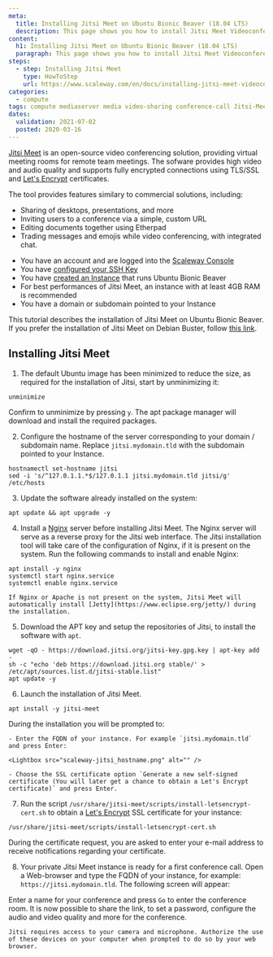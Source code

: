 ```yaml
---
meta:
  title: Installing Jitsi Meet on Ubuntu Bionic Beaver (18.04 LTS)
  description: This page shows you how to install Jitsi Meet Videoconferencing on Ubuntu Bionic Beaver (18.04 LTS)
content:
  h1: Installing Jitsi Meet on Ubuntu Bionic Beaver (18.04 LTS)
  paragraph: This page shows you how to install Jitsi Meet Videoconferencing on Ubuntu Bionic Beaver (18.04 LTS)
steps:
  - step: Installing Jitsi Meet
    type: HowToStep
    url: https://www.scaleway.com/en/docs/installing-jitsi-meet-videoconferencing-ubuntu-bionic/#-Installing-Jitsi-Meet
categories:
  - compute
tags: compute mediaserver media video-sharing conference-call Jitsi-Meet Ubuntu-Bionic-Beaver
dates:
  validation: 2021-07-02
  posted: 2020-03-16
---
```


[Jitsi Meet](https://jitsi.org/jitsi-meet/) is an open-source video conferencing solution, providing virtual meeting rooms for remote team meetings. The sofware provides high video and audio quality and supports fully encrypted connections using TLS/SSL and [Let's Encrypt](https://letsencrypt.org/) certificates.

The tool provides features similary to commercial solutions, including:

- Sharing of desktops, presentations, and more
- Inviting users to a conference via a simple, custom URL
- Editing documents together using Etherpad
- Trading messages and emojis while video conferencing, with integrated chat.

<Message type="requirement">

  - You have an account and are logged into the [Scaleway Console](https://console.scaleway.com)
  - You have [configured your SSH Key](/console/my-project/how-to/create-ssh-key)
  - You have [created an Instance](/compute/instances/how-to/create-an-instance) that runs Ubuntu Bionic Beaver
  - For best performances of Jitsi Meet, an instance with at least 4GB RAM is recommended
  - You have a domain or subdomain pointed to your Instance

</Message>

<Message type="note">

  This tutorial describes the installation of Jitsi Meet on Ubuntu Bionic Beaver. If you prefer the installation of Jitsi Meet on Debian Buster, follow [this link](docs/tutorials/jitsi-debian).

</Message>

## Installing Jitsi Meet

1. The default Ubuntu image has been minimized to reduce the size, as required for the installation of Jitsi, start by unminimizing it:

  ```
  unminimize
  ```

  Confirm to unminimize by pressing `y`. The apt package manager will download and install the required packages.

2. Configure the hostname of the server corresponding to your domain / subdomain name. Replace `jitsi.mydomain.tld` with the subdomain pointed to your Instance.

  ```
  hostnamectl set-hostname jitsi
  sed -i 's/^127.0.1.1.*$/127.0.1.1 jitsi.mydomain.tld jitsi/g' /etc/hosts
  ```

3. Update the software already installed on the system:

  ```
  apt update && apt upgrade -y
  ```

4. Install a [Nginx](https://nginx.org) server before installing Jitsi Meet. The Nginx server will serve as a reverse proxy for the Jitsi web interface. The Jitsi installation tool will take care of the configuration of Nginx, if it is present on the system. Run the following commands to install and enable Nginx:

  ```
  apt install -y nginx
  systemctl start nginx.service
  systemctl enable nginx.service
  ```

  <Message type="important">

    If Nginx or Apache is not present on the system, Jitsi Meet will automatically install [Jetty](https://www.eclipse.org/jetty/) during the installation.

  </Message>

5. Download the APT key and setup the repositories of Jitsi, to install the software with `apt`.

  ```
  wget -qO - https://download.jitsi.org/jitsi-key.gpg.key | apt-key add -
  sh -c "echo 'deb https://download.jitsi.org stable/' > /etc/apt/sources.list.d/jitsi-stable.list"
  apt update -y
  ```

6. Launch the installation of Jitsi Meet.

  ```
  apt install -y jitsi-meet
  ```

  During the installation you will be prompted to:

    - Enter the FQDN of your instance. For example `jitsi.mydomain.tld` and press Enter:

    <Lightbox src="scaleway-jitsi_hostname.png" alt="" />

    - Choose the SSL certificate option `Generate a new self-signed certificate (You will later get a chance to obtain a Let's Encrypt certificate)` and press Enter.

7. Run the script `/usr/share/jitsi-meet/scripts/install-letsencrypt-cert.sh` to obtain a [Let's Encrypt](https://letsencrypt.org) SSL certificate for your instance:

  ```
  /usr/share/jitsi-meet/scripts/install-letsencrypt-cert.sh
  ```

  During the certificate request, you are asked to enter your e-mail address to receive notifications regarding your certificate.

8. Your private Jitsi Meet instance is ready for a first conference call. Open a Web-browser and type the FQDN of your instance, for example: `https://jitsi.mydomain.tld`. The following screen will appear:

  <Lightbox src="scaleway-jitsi_home.png" alt="" />

  Enter a name for your conference and press `Go` to enter the conference room. It is now possible to share the link, to set a password, configure the audio and video quality and more for the conference.

  <Message type="important">

    Jitsi requires access to your camera and microphone. Authorize the use of these devices on your computer when prompted to do so by your web browser.

  </Message>

<Lightbox src="scaleway-jitsi-meet-conf-call.png" alt="" />
